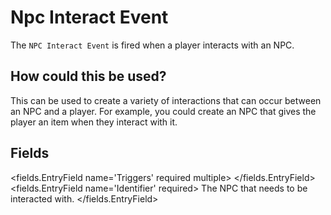
# Npc Interact Event 

<DeprecationWarning message='Use the EntityAdapter instead' />


The `NPC Interact Event` is fired when a player interacts with an NPC.

## How could this be used?

This can be used to create a variety of interactions that can occur between an NPC and a player. For example, you could create an NPC that gives the player an item when they interact with it.


## Fields

<fields.EntryField name='Triggers' required multiple>
</fields.EntryField>
<fields.EntryField name='Identifier' required>
     The NPC that needs to be interacted with.
</fields.EntryField>
